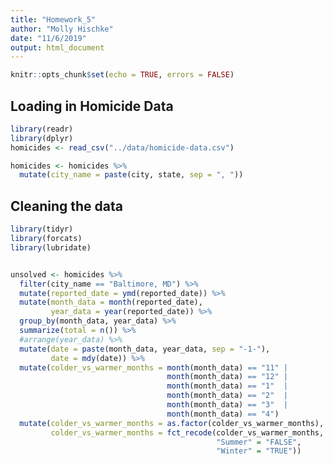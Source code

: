 ```yaml
---
title: "Homework_5"
author: "Molly Hischke"
date: "11/6/2019"
output: html_document
---
```


```r
knitr::opts_chunk$set(echo = TRUE, errors = FALSE)
```

## Loading in Homicide Data

```r
library(readr)
library(dplyr)
homicides <- read_csv("../data/homicide-data.csv")

homicides <- homicides %>% 
  mutate(city_name = paste(city, state, sep = ", "))

```
## Cleaning the data

```r
library(tidyr)
library(forcats)
library(lubridate)


unsolved <- homicides %>% 
  filter(city_name == "Baltimore, MD") %>% 
  mutate(reported_date = ymd(reported_date)) %>% 
  mutate(month_data = month(reported_date),
         year_data = year(reported_date)) %>% 
  group_by(month_data, year_data) %>% 
  summarize(total = n()) %>% 
  #arrange(year_data) %>% 
  mutate(date = paste(month_data, year_data, sep = "-1-"),
         date = mdy(date)) %>% 
  mutate(colder_vs_warmer_months = month(month_data) == "11" |
                                   month(month_data) == "12" |
                                   month(month_data) == "1"  |
                                   month(month_data) == "2"  |
                                   month(month_data) == "3"  |
                                   month(month_data) == "4") 
  mutate(colder_vs_warmer_months = as.factor(colder_vs_warmer_months),
         colder_vs_warmer_months = fct_recode(colder_vs_warmer_months,
                                              "Summer" = "FALSE",
                                              "Winter" = "TRUE"))

```

